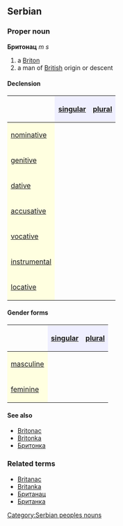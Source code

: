 ==Serbian==
===Proper noun===
'''Бритонац''' ''m s''
#a [[Briton]]
#a man of [[British]] origin or descent
====Declension====
{| border="1" cellpadding="4" cellspacing="0"
!
! style="background-color: #EFEFFF" align="center"|[[singular]]
! style="background-color: #EFEFFF" align="center"|[[plural]]
|-
! style="background-color: #FFFFE0" align="left"|[[nominative case|nominative]]
| align="center"|{{Unicode|Бритонац}}
| align="center"|{{Unicode|Бритонци}}
|-
! style="background-color: #FFFFE0" align="left"|[[genitive case|genitive]]
| align="center"|{{Unicode|Бритонца}}
| align="center"|{{Unicode|Бритонаца}}
|-
! style="background-color: #FFFFE0" align="left"|[[dative case|dative]]
| align="center"|{{Unicode|Бритонцу}}
| align="center"|{{Unicode|Бритонцима}}
|-
! style="background-color: #FFFFE0" align="left"|[[accusative case|accusative]]
| align="center"|{{Unicode|Бритонца}}
| align="center"|{{Unicode|Бритонце}}
|-
! style="background-color: #FFFFE0" align="left"|[[vocative case|vocative]]
| align="center"|{{Unicode|Бритонац}}
| align="center"|{{Unicode|Бритонци}}
|-
! style="background-color: #FFFFE0" align="left"|[[instrumental case|instrumental]]
| align="center"|{{Unicode|Бритонцем}}
| align="center"|{{Unicode|Бритонцима}}
|-
! style="background-color: #FFFFE0" align="left"|[[locative case|locative]]
| align="center"|{{Unicode|Бритонцу}}
| align="center"|{{Unicode|Бритонцима}}
|}
====Gender forms====
{| border="1" cellpadding="4" cellspacing="0"
!
! style="background-color: #EFEFFF" align="center"|[[singular]]
! style="background-color: #EFEFFF" align="center"|[[plural]]
|-
! style="background-color: #FFFFE0" align="left"|[[masculine]]
| align="center"|{{Unicode|Бритонац}}
| align="center"|{{Unicode|Бритонци}}
|-
! style="background-color: #FFFFE0" align="left"|[[feminine]]
| align="center"|{{Unicode|Бритонка}}
| align="center"|{{Unicode|Бритонке}}
|}
====See also====
*[[Britonac]]
*[[Britonka]]
*[[Бритонка]]

===Related terms===
*[[Britanac]]
*[[Britanka]]
*[[Британац]]
*[[Британка]]
[[Category:Serbian peoples nouns]]